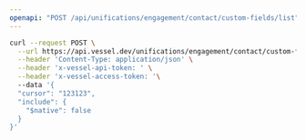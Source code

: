 ```yaml
---
openapi: "POST /api/unifications/engagement/contact/custom-fields/list"
---
```


<RequestExample>

```bash Request
curl --request POST \
  --url https://api.vessel.dev/unifications/engagement/contact/custom-fields/list \
  --header 'Content-Type: application/json' \
  --header 'x-vessel-api-token: ' \
  --header 'x-vessel-access-token: '\ 
  --data '{
  "cursor": "123123",
  "include": {
    "$native": false
  }
}'
```

</RequestExample>


      